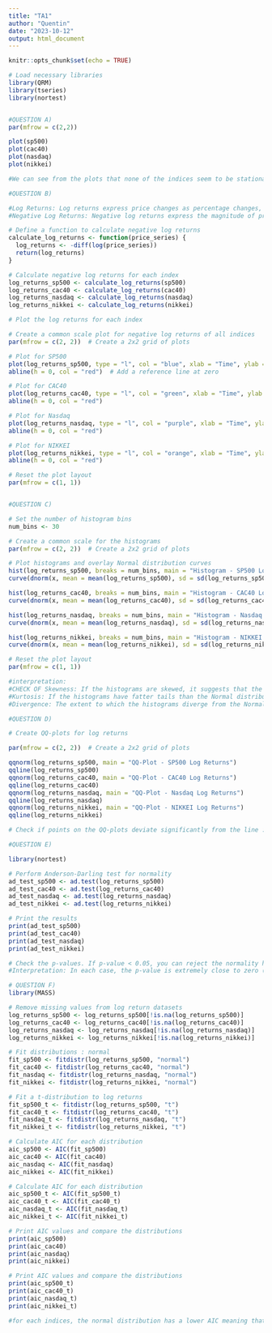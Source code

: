 ```yaml
---
title: "TA1"
author: "Quentin"
date: "2023-10-12"
output: html_document
---
```


```r
knitr::opts_chunk$set(echo = TRUE)
```

```r

# Load necessary libraries
library(QRM)
library(tseries)
library(nortest)


#QUESTION A)
par(mfrow = c(2,2))

plot(sp500)
plot(cac40)
plot(nasdaq)
plot(nikkei)

#We can see from the plots that none of the indices seem to be stationary, as they are changing widely.

#QUESTION B)

#Log Returns: Log returns express price changes as percentage changes, which can be interpreted in terms of relative price movements.
#Negative Log Returns: Negative log returns express the magnitude of price changes without specifying whether they are increases or decreases.

# Define a function to calculate negative log returns
calculate_log_returns <- function(price_series) {
  log_returns <- -diff(log(price_series))
  return(log_returns)
}

# Calculate negative log returns for each index
log_returns_sp500 <- calculate_log_returns(sp500)
log_returns_cac40 <- calculate_log_returns(cac40)
log_returns_nasdaq <- calculate_log_returns(nasdaq)
log_returns_nikkei <- calculate_log_returns(nikkei)

# Plot the log returns for each index

# Create a common scale plot for negative log returns of all indices
par(mfrow = c(2, 2))  # Create a 2x2 grid of plots

# Plot for SP500
plot(log_returns_sp500, type = "l", col = "blue", xlab = "Time", ylab = "Negative Log Returns", main = "SP500", ylim=c(0.1,-0.1))
abline(h = 0, col = "red")  # Add a reference line at zero

# Plot for CAC40
plot(log_returns_cac40, type = "l", col = "green", xlab = "Time", ylab = "Negative Log Returns", main = "CAC40", ylim=c(0.1,-0.1))
abline(h = 0, col = "red")

# Plot for Nasdaq
plot(log_returns_nasdaq, type = "l", col = "purple", xlab = "Time", ylab = "Negative Log Returns", main = "Nasdaq", ylim=c(0.1,-0.1))
abline(h = 0, col = "red")

# Plot for NIKKEI
plot(log_returns_nikkei, type = "l", col = "orange", xlab = "Time", ylab = "Negative Log Returns", main = "NIKKEI", ylim=c(0.1,-0.1))
abline(h = 0, col = "red")

# Reset the plot layout
par(mfrow = c(1, 1))


#QUESTION C)

# Set the number of histogram bins
num_bins <- 30

# Create a common scale for the histograms
par(mfrow = c(2, 2))  # Create a 2x2 grid of plots

# Plot histograms and overlay Normal distribution curves
hist(log_returns_sp500, breaks = num_bins, main = "Histogram - SP500 Log Returns", xlab = "Log Returns", probability = TRUE)
curve(dnorm(x, mean = mean(log_returns_sp500), sd = sd(log_returns_sp500)), col = "blue", lwd = 2, add = TRUE)

hist(log_returns_cac40, breaks = num_bins, main = "Histogram - CAC40 Log Returns", xlab = "Log Returns", probability = TRUE)
curve(dnorm(x, mean = mean(log_returns_cac40), sd = sd(log_returns_cac40)), col = "green", lwd = 2, add = TRUE)

hist(log_returns_nasdaq, breaks = num_bins, main = "Histogram - Nasdaq Log Returns", xlab = "Log Returns", probability = TRUE)
curve(dnorm(x, mean = mean(log_returns_nasdaq), sd = sd(log_returns_nasdaq)), col = "purple", lwd = 2, add = TRUE)

hist(log_returns_nikkei, breaks = num_bins, main = "Histogram - NIKKEI Log Returns", xlab = "Log Returns", probability = TRUE)
curve(dnorm(x, mean = mean(log_returns_nikkei), sd = sd(log_returns_nikkei)), col = "orange", lwd = 2, add = TRUE)

# Reset the plot layout
par(mfrow = c(1, 1))

#interpretation:
#CHECK OF Skewness: If the histograms are skewed, it suggests that the data may not be symmetric, which is common in financial data due to market dynamics.
#Kurtosis: If the histograms have fatter tails than the Normal distribution, it indicates that extreme events are more frequent than a Normal distribution would predict. This is often seen in financial data due to market volatility.
#Divergence: The extent to which the histograms diverge from the Normal curve can provide insights into the distributional characteristics specific to each stock index.

#QUESTION D)

# Create QQ-plots for log returns

par(mfrow = c(2, 2))  # Create a 2x2 grid of plots

qqnorm(log_returns_sp500, main = "QQ-Plot - SP500 Log Returns")
qqline(log_returns_sp500)
qqnorm(log_returns_cac40, main = "QQ-Plot - CAC40 Log Returns")
qqline(log_returns_cac40)
qqnorm(log_returns_nasdaq, main = "QQ-Plot - Nasdaq Log Returns")
qqline(log_returns_nasdaq)
qqnorm(log_returns_nikkei, main = "QQ-Plot - NIKKEI Log Returns")
qqline(log_returns_nikkei)

# Check if points on the QQ-plots deviate significantly from the line : OUI POUR TOUS

#QUESTION E)

library(nortest)

# Perform Anderson-Darling test for normality
ad_test_sp500 <- ad.test(log_returns_sp500)
ad_test_cac40 <- ad.test(log_returns_cac40)
ad_test_nasdaq <- ad.test(log_returns_nasdaq)
ad_test_nikkei <- ad.test(log_returns_nikkei)

# Print the results
print(ad_test_sp500)
print(ad_test_cac40)
print(ad_test_nasdaq)
print(ad_test_nikkei)

# Check the p-values. If p-value < 0.05, you can reject the normality hypothesis.
#Interpretation: In each case, the p-value is extremely close to zero (p-value < 2.2e-16), which indicates strong evidence against the null hypothesis that the data follows a normal distribution.The test statistics (A) are relatively large, further indicating that the data significantly deviates from a normal distribution.Based on the p-values and test statistics, you can conclude that the negative log returns for each of the stock indices (SP500, CAC40, Nasdaq, NIKKEI) do not follow a normal distribution. Instead, they exhibit departures from normality.This departure from normality is common in financial data, where factors like volatility, non-linearity, and extreme events can lead to non-Normal distributions.

# QUESTION F)
library(MASS)

# Remove missing values from log return datasets
log_returns_sp500 <- log_returns_sp500[!is.na(log_returns_sp500)]
log_returns_cac40 <- log_returns_cac40[!is.na(log_returns_cac40)]
log_returns_nasdaq <- log_returns_nasdaq[!is.na(log_returns_nasdaq)]
log_returns_nikkei <- log_returns_nikkei[!is.na(log_returns_nikkei)]

# Fit distributions : normal
fit_sp500 <- fitdistr(log_returns_sp500, "normal")
fit_cac40 <- fitdistr(log_returns_cac40, "normal")
fit_nasdaq <- fitdistr(log_returns_nasdaq, "normal")
fit_nikkei <- fitdistr(log_returns_nikkei, "normal")

# Fit a t-distribution to log returns
fit_sp500_t <- fitdistr(log_returns_sp500, "t")
fit_cac40_t <- fitdistr(log_returns_cac40, "t")
fit_nasdaq_t <- fitdistr(log_returns_nasdaq, "t")
fit_nikkei_t <- fitdistr(log_returns_nikkei, "t")

# Calculate AIC for each distribution
aic_sp500 <- AIC(fit_sp500)
aic_cac40 <- AIC(fit_cac40)
aic_nasdaq <- AIC(fit_nasdaq)
aic_nikkei <- AIC(fit_nikkei)

# Calculate AIC for each distribution
aic_sp500_t <- AIC(fit_sp500_t)
aic_cac40_t <- AIC(fit_cac40_t)
aic_nasdaq_t <- AIC(fit_nasdaq_t)
aic_nikkei_t <- AIC(fit_nikkei_t)

# Print AIC values and compare the distributions
print(aic_sp500)
print(aic_cac40)
print(aic_nasdaq)
print(aic_nikkei)

# Print AIC values and compare the distributions
print(aic_sp500_t)
print(aic_cac40_t)
print(aic_nasdaq_t)
print(aic_nikkei_t)

#for each indices, the normal distribution has a lower AIC meaning that its a better fit.

```




